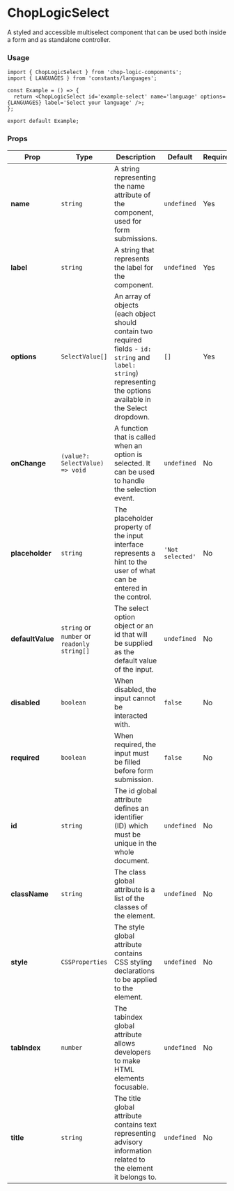 
<Meta of={Select} title='Select' />

# ChopLogicSelect

A styled and accessible multiselect component that can be used both inside a form and as standalone controller.

### Usage

```tsx
import { ChopLogicSelect } from 'chop-logic-components';
import { LANGUAGES } from 'constants/languages';

const Example = () => {
  return <ChopLogicSelect id='example-select' name='language' options={LANGUAGES} label='Select your language' />;
};

export default Example;
```

### Props

| Prop             | Type                                        | Description                                                                                                                                                        | Default          | Required |
|------------------|---------------------------------------------|--------------------------------------------------------------------------------------------------------------------------------------------------------------------|------------------|----------|
| **name**         | `string`                                    | A string representing the name attribute of the component, used for form submissions.                                                                              | `undefined`      | Yes      |
| **label**        | `string`                                    | A string that represents the label for the component.                                                                                                              | `undefined`      | Yes      |
| **options**      | `SelectValue[]`                             | An array of objects (each object should contain two required fields - `id: string` and `label: string`) representing the options available in the Select dropdown. | `[]`             | Yes      |
| **onChange**     | `(value?: SelectValue) => void`             | A function that is called when an option is selected. It can be used to handle the selection event.                                                                | `undefined`      | No       |
| **placeholder**  | `string`                                    | The placeholder property of the input interface represents a hint to the user of what can be entered in the control.                                               | `'Not selected'` | No       |
| **defaultValue** | `string` or `number` or `readonly string[]` | The select option object or an id that will be supplied as the default value of the input.                                                                         | `undefined`      | No       |
| **disabled**     | `boolean`                                   | When disabled, the input cannot be interacted with.                                                                                                                | `false`          | No       |
| **required**     | `boolean`                                   | When required, the input must be filled before form submission.                                                                                                    | `false`          | No       |
| **id**           | `string`                                    | The id global attribute defines an identifier (ID) which must be unique in the whole document.                                                                     | `undefined`      | No       |
| **className**    | `string`                                    | The class global attribute is a list of the classes of the element.                                                                                                | `undefined`      | No       |
| **style**        | `CSSProperties`                             | The style global attribute contains CSS styling declarations to be applied to the element.                                                                         | `undefined`      | No       |
| **tabIndex**     | `number`                                    | The tabindex global attribute allows developers to make HTML elements focusable.                                                                                   | `undefined`      | No       |
| **title**        | `string`                                    | The title global attribute contains text representing advisory information related to the element it belongs to.                                                   | `undefined`      | No       |